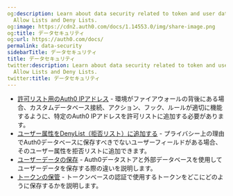 ```yaml
---
og:description: Learn about data security related to token and user data storage,
  Allow Lists and Deny Lists.
og:image: https://cdn2.auth0.com/docs/1.14553.0/img/share-image.png
og:title: データセキュリティ
og:url: https://auth0.com/docs/
permalink: data-security
sidebarTitle: データセキュリティ
title: データセキュリティ
twitter:description: Learn about data security related to token and user data storage,
  Allow Lists and Deny Lists.
twitter:title: データセキュリティ
---
```


* [許可リスト用のAuth0 IPアドレス](/security/data-security/allowlist) - 環境がファイアウォールの背後にある場合、カスタムデータベース接続、アクション、フック、ルールが適切に機能するように、特定のAuth0 IPアドレスを許可リストに追加する必要があります。
* [ユーザー属性をDenyList（拒否リスト）に追加する](/security/data-security/denylist) - プライバシー上の理由でAuth0データベースに保存すべきでないユーザーフィールドがある場合、そのユーザー属性を拒否リストに追加できます。
* [ユーザーデータの保存](/security/data-security/user-data-storage) - Auth0データストアと外部データベースを使用してユーザーデータを保存する際の違いを説明します。
* [トークンの保管](/security/data-security/token-storage) - トークンベースの認証で使用するトークンをどこにどのように保存するかを説明します。